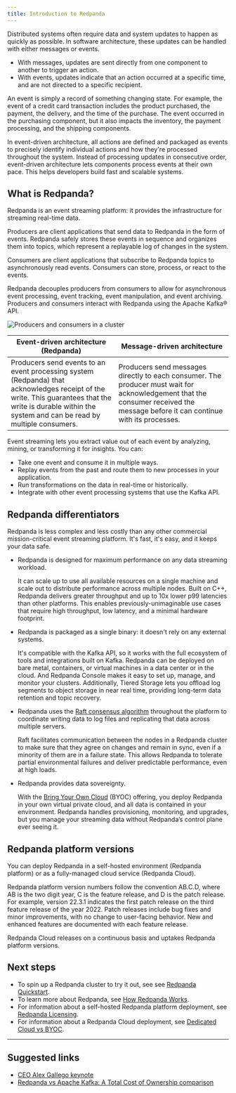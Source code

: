 ```yaml
---
title: Introduction to Redpanda
---
```


<head>
    <meta name="title" content="Intro Redpanda events streaming | Redpanda Docs"/>
    <meta name="description" content="Explanation of Redpanda event streaming"/>
    <link rel="canonical" href="https://docs.redpanda.com/docs/get-started/intro-to-events/" />
</head>

Distributed systems often require data and system updates to happen as quickly as possible. In software architecture, these updates can be handled with either messages or events. 

- With messages, updates are sent directly from one component to another to trigger an action.
- With events, updates indicate that an action occurred at a specific time, and are not directed to a specific recipient.

An event is simply a record of something changing state. For example, the event of a credit card transaction includes the product purchased, the payment, the delivery, and the time of the purchase. The event occurred in the purchasing component, but it also impacts the inventory, the payment processing, and the shipping components.

In event-driven architecture, all actions are defined and packaged as events to precisely identify individual actions and how they're processed throughout the system. Instead of processing updates in consecutive order, event-driven architecture lets components process events at their own pace. This helps developers build fast and scalable systems.

## What is Redpanda?

Redpanda is an event streaming platform: it provides the infrastructure for streaming real-time data. 

Producers are client applications that send data to Redpanda in the form of events. Redpanda safely stores these events in sequence and organizes them into topics, which represent a replayable log of changes in the system. 

Consumers are client applications that subscribe to Redpanda topics to asynchronously read events. Consumers can store, process, or react to the events. 

Redpanda decouples producers from consumers to allow for asynchronous event processing, event tracking, event manipulation, and event archiving. Producers and consumers interact with Redpanda using the Apache Kafka® API.  

![Producers and consumers in a cluster](/img/cluster.png)

| Event-driven architecture (Redpanda) | Message-driven architecture |
| -------- | ------ |
| Producers send events to an event processing system (Redpanda) that acknowledges receipt of the write. This guarantees that the write is durable within the system and can be read by multiple consumers. | Producers send messages directly to each consumer. The producer must wait for acknowledgement that the consumer received the message before it can continue with its processes. |

Event streaming lets you extract value out of each event by analyzing, mining, or transforming it for insights. You can:

- Take one event and consume it in multiple ways.
- Replay events from the past and route them to new processes in your application.
- Run transformations on the data in real-time or historically.
- Integrate with other event processing systems that use the Kafka API.

## Redpanda differentiators

Redpanda is less complex and less costly than any other commercial mission-critical event streaming platform. It's fast, it's easy, and it keeps your data safe. 
  
- Redpanda is designed for maximum performance on any data streaming workload. 
  
  It can scale up to use all available resources on a single machine and scale out to distribute performance across multiple nodes. Built on C++, Redpanda delivers greater throughput and up to 10x lower p99 latencies than other platforms. This enables previously-unimaginable use cases that require high throughput, low latency, and a minimal hardware footprint. 
  
- Redpanda is packaged as a single binary: it doesn't rely on any external systems. 
  
  It's compatible with the Kafka API, so it works with the full ecosystem of tools and integrations built on Kafka. Redpanda can be deployed on bare metal, containers, or virtual machines in a data center or in the cloud. And Redpanda Console makes it easy to set up, manage, and monitor your clusters. Additionally, Tiered Storage lets you offload log segments to object storage in near real time, providing long-term data retention and topic recovery. 
  
- Redpanda uses the [Raft consensus algorithm](https://raft.github.io/) throughout the platform to coordinate writing data to log files and replicating that data across multiple servers. 
  
  Raft facilitates communication between the nodes in a Redpanda cluster to make sure that they agree on changes and remain in sync, even if a minority of them are in a failure state. This allows Redpanda to tolerate partial environmental failures and deliver predictable performance, even at high loads.

- Redpanda provides data sovereignty.

  With the [Bring Your Own Cloud](../../deploy/deployment-option/cloud/dedicated-byoc) (BYOC) offering, you deploy Redpanda in your own virtual private cloud, and all data is contained in your environment. Redpanda handles provisioning, monitoring, and upgrades, but you manage your streaming data without Redpanda’s control plane ever seeing it.

## Redpanda platform versions

You can deploy Redpanda in a self-hosted environment (Redpanda platform) or as a fully-managed cloud service (Redpanda Cloud). 

Redpanda platform version numbers follow the convention AB.C.D, where AB is the two digit year, C is the feature release, and D is the patch release. For example, version 22.3.1 indicates the first patch release on the third feature release of the year 2022. Patch releases include bug fixes and minor improvements, with no change to user-facing behavior. New and enhanced features are documented with each feature release. 

Redpanda Cloud releases on a continuous basis and uptakes Redpanda platform versions. 

## Next steps
- To spin up a Redpanda cluster to try it out, see see [Redpanda Quickstart](../quick-start). 
- To learn more about Redpanda, see [How Redpanda Works](../architecture).
- For information about a self-hosted Redpanda platform deployment, see [Redpanda Licensing](../licenses).
- For information about a Redpanda Cloud deployment, see [Dedicated Cloud vs BYOC](../../deploy/deployment-option/cloud/dedicated-byoc/).

---
## Suggested links
- [CEO Alex Gallego keynote](https://www.youtube.com/watch?v=FEVL8cLUFOc)
- [Redpanda vs Apache Kafka: A Total Cost of Ownership comparison](https://redpanda.com/blog/redpanda-vs-kafka-total-cost-ownership-comparison)
